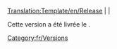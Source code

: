 <noinclude>[[Translation:Template/en/Release]]</noinclude><includeonly>[[Category:fr/Versions]]</includeonly>
[[Main/fr/{{{prec}}}|{{{prec}}}]] | '''{{PAGENAME}}''' | [[Main/fr/{{{suiv}}}|{{{suiv}}}]]

Cette version a été livrée le {{{date}}}.